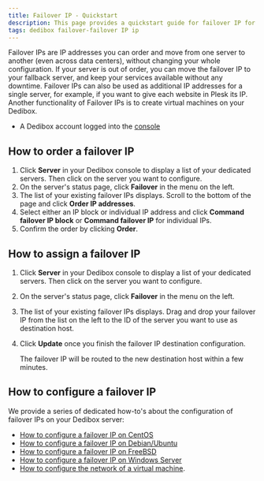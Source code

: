 ```yaml
---
title: Failover IP - Quickstart
description: This page provides a quickstart guide for failover IP for Dedibox servers.
tags: dedibox failover-failover IP ip 
---
```



Failover IPs are IP addresses you can order and move from one server to another (even across data centers), without changing your whole configuration. If your server is out of order, you can move the failover IP to your fallback server, and keep your services available without any downtime. Failover IPs can also be used as additional IP addresses for a single server, for example, if you want to give each website in Plesk its IP. Another functionality of Failover IPs is to create virtual machines on your Dedibox.

<Requirements />

- A Dedibox account logged into the [console](https://console.online.net)

<FailoverIp />

## How to order a failover IP

1. Click **Server** in your Dedibox console to display a list of your dedicated servers. Then click on the server you want to configure.
2. On the server's status page, click **Failover** in the menu on the left.
3. The list of your existing failover IPs displays. Scroll to the bottom of the page and click **Order IP addresses**.
4. Select either an IP block or individual IP address and click **Command failover IP block** or **Command failover IP** for individual IPs.
5. Confirm the order by clicking **Order**.

## How to assign a failover IP

1. Click **Server** in your Dedibox console to display a list of your dedicated servers. Then click on the server you want to configure.
2. On the server's status page, click **Failover** in the menu on the left.
3. The list of your existing failover IPs displays. Drag and drop your failover IP from the list on the left to the ID of the server you want to use as destination host.
4. Click **Update** once you finish the failover IP destination configuration.

    The failover IP will be routed to the new destination host within a few minutes.

## How to configure a failover IP

We provide a series of dedicated how-to's about the configuration of failover IPs on your Dedibox server:

* [How to configure a failover IP on CentOS](/dedibox-ip-failover/how-to/configure-centos/)
* [How to configure a failover IP on Debian/Ubuntu](/dedibox-ip-failover/how-to/configure-debian-ubuntu/)
* [How to configure a failover IP on FreeBSD](/dedibox-ip-failover/how-to/configure-freebsd/)
* [How to configure a failover IP on Windows Server](/dedibox-ip-failover/how-to/configure-windows/)
* [How to configure the network of a virtual machine](/dedibox-ip-failover/how-to/configure-network-virtual-machine/).